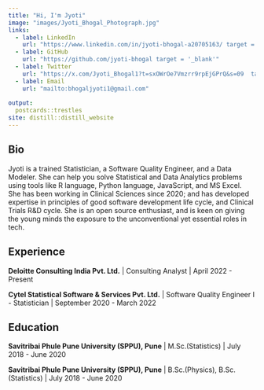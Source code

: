 ```yaml
---
title: "Hi, I'm Jyoti"
image: "images/Jyoti_Bhogal_Photograph.jpg"
links:
  - label: LinkedIn
    url: "https://www.linkedin.com/in/jyoti-bhogal-a20705163/ target = '_blank' "
  - label: GitHub
    url: "https://github.com/jyoti-bhogal target = '_blank'"
  - label: Twitter
    url: "https://x.com/Jyoti_Bhogal1?t=sxOWrOe7Vmzrr9rpEjGPrQ&s=09  target ='_blank'"
  - label: Email
    url: "mailto:bhogaljyoti1@gmail.com"
  
output:
  postcards::trestles
site: distill::distill_website
---
```

 
## Bio

Jyoti is a trained Statistician, a Software Quality Engineer, and a Data Modeler. She can help you solve Statistical and Data Analytics problems using tools like R language, Python language, JavaScript, and MS Excel. She has been working in Clinical Sciences since 2020; and has developed expertise in principles of good software development life cycle, and Clinical Trials R&D cycle.
She is an open source enthusiast, and is keen on giving the young minds the exposure to the unconventional yet essential roles in tech.


## Experience

**Deloitte Consulting India Pvt. Ltd.** | Consulting Analyst | April 2022 - Present

**Cytel Statistical Software & Services Pvt. Ltd.** | Software Quality Engineer I - Statistician | September 2020 - March 2022



## Education
**Savitribai Phule Pune University (SPPU), Pune** | M.Sc.(Statistics) | July 2018 - June 2020

**Savitribai Phule Pune University (SPPU), Pune** | B.Sc.(Physics), B.Sc.(Statistics) | July 2018 - June 2020
